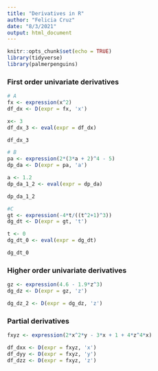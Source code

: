 ```yaml
---
title: "Derivatives in R"
author: "Felicia Cruz"
date: "8/3/2021"
output: html_document
---
```


```r
knitr::opts_chunk$set(echo = TRUE)
library(tidyverse)
library(palmerpenguins)
```

### First order univariate derivatives

```r
# A
fx <- expression(x^2)
df_dx <- D(expr = fx, 'x') 

x<- 3
df_dx_3 <- eval(expr = df_dx)

df_dx_3
```

```r
# B 
pa <- expression(2*(3*a + 2)^4 - 5)
dp_da <- D(expr = pa, 'a')

a <- 1.2
dp_da_1_2 <- eval(expr = dp_da)

dp_da_1_2
```

```r
#C 
gt <- expression(-4*t/((t^2+1)^3))
dg_dt <- D(expr = gt, 't')

t <- 0 
dg_dt_0 <- eval(expr = dg_dt)

dg_dt_0
```


### Higher order univariate derivatives

```r
gz <- expression(4.6 - 1.9*z^3)
dg_dz <- D(expr = gz, 'z')

dg_dz_2 <- D(expr = dg_dz, 'z')
```

### Partial derivatives 

```r

fxyz <- expression(2*x^2*y - 3*x + 1 + 4*z^4*x)

df_dxx <- D(expr = fxyz, 'x')
df_dyy <- D(expr = fxyz, 'y')
df_dzz <- D(expr = fxyz, 'z')


```

